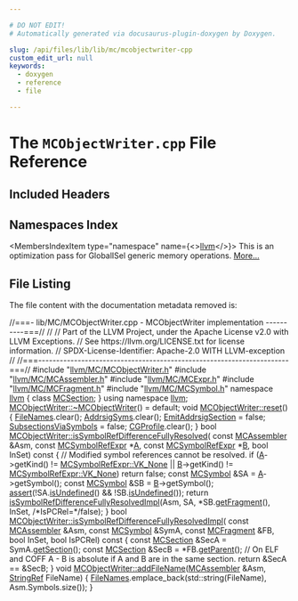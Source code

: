 ```yaml
---

# DO NOT EDIT!
# Automatically generated via docusaurus-plugin-doxygen by Doxygen.

slug: /api/files/lib/lib/mc/mcobjectwriter-cpp
custom_edit_url: null
keywords:
  - doxygen
  - reference
  - file

---
```





# The `MCObjectWriter.cpp` File Reference

<DoxygenPage pluginConfig={pluginConfig}>



## Included Headers

<IncludesList>
<IncludesListItem
  filePath="llvm/MC/MCObjectWriter.h"
  permalink="/docs/api/files/include/include/llvm/include/llvm/mc/mcobjectwriter-h"
  isLocal="true" />
<IncludesListItem
  filePath="llvm/MC/MCAssembler.h"
  permalink="/docs/api/files/include/include/llvm/include/llvm/mc/mcassembler-h"
  isLocal="true" />
<IncludesListItem
  filePath="llvm/MC/MCExpr.h"
  permalink="/docs/api/files/include/include/llvm/include/llvm/mc/mcexpr-h"
  isLocal="true" />
<IncludesListItem
  filePath="llvm/MC/MCFragment.h"
  permalink="/docs/api/files/include/include/llvm/include/llvm/mc/mcfragment-h"
  isLocal="true" />
<IncludesListItem
  filePath="llvm/MC/MCSymbol.h"
  permalink="/docs/api/files/include/include/llvm/include/llvm/mc/mcsymbol-h"
  isLocal="true" />
</IncludesList>

## Namespaces Index

<MembersIndex>

<MembersIndexItem
  type="namespace"
  name={<><a href="/docs/api/namespaces/llvm">llvm</a></>}>
This is an optimization pass for GlobalISel generic memory operations. <a href="/docs/api/namespaces/llvm/#details">More...</a>
</MembersIndexItem>

</MembersIndex>


## File Listing

The file content with the documentation metadata removed is:

<ProgramListing>

<Link id="l00001" /><CodeLine lineNumber="1"><Highlight kind="comment">//===- lib/MC/MCObjectWriter.cpp - MCObjectWriter implementation ----------===//</Highlight><Highlight kind="normal"></Highlight></CodeLine>
<Link id="l00002" /><CodeLine lineNumber="2"><Highlight kind="normal"></Highlight><Highlight kind="comment">//</Highlight><Highlight kind="normal"></Highlight></CodeLine>
<Link id="l00003" /><CodeLine lineNumber="3"><Highlight kind="normal"></Highlight><Highlight kind="comment">// Part of the LLVM Project, under the Apache License v2.0 with LLVM Exceptions.</Highlight><Highlight kind="normal"></Highlight></CodeLine>
<Link id="l00004" /><CodeLine lineNumber="4"><Highlight kind="normal"></Highlight><Highlight kind="comment">// See https://llvm.org/LICENSE.txt for license information.</Highlight><Highlight kind="normal"></Highlight></CodeLine>
<Link id="l00005" /><CodeLine lineNumber="5"><Highlight kind="normal"></Highlight><Highlight kind="comment">// SPDX-License-Identifier: Apache-2.0 WITH LLVM-exception</Highlight><Highlight kind="normal"></Highlight></CodeLine>
<Link id="l00006" /><CodeLine lineNumber="6"><Highlight kind="normal"></Highlight><Highlight kind="comment">//</Highlight><Highlight kind="normal"></Highlight></CodeLine>
<Link id="l00007" /><CodeLine lineNumber="7"><Highlight kind="normal"></Highlight><Highlight kind="comment">//===----------------------------------------------------------------------===//</Highlight><Highlight kind="normal"></Highlight></CodeLine>
<Link id="l00008" /><CodeLine lineNumber="8"><Highlight kind="normal"></Highlight></CodeLine>
<Link id="l00009" /><CodeLine lineNumber="9"><Highlight kind="normal"></Highlight><Highlight kind="preprocessor">#include &quot;<a href="/docs/api/files/include/include/llvm/include/llvm/mc/mcobjectwriter-h">llvm/MC/MCObjectWriter.h</a>&quot;</Highlight><Highlight kind="normal"></Highlight></CodeLine>
<Link id="l00010" /><CodeLine lineNumber="10"><Highlight kind="normal"></Highlight><Highlight kind="preprocessor">#include &quot;<a href="/docs/api/files/include/include/llvm/include/llvm/mc/mcassembler-h">llvm/MC/MCAssembler.h</a>&quot;</Highlight><Highlight kind="normal"></Highlight></CodeLine>
<Link id="l00011" /><CodeLine lineNumber="11"><Highlight kind="normal"></Highlight><Highlight kind="preprocessor">#include &quot;<a href="/docs/api/files/include/include/llvm/include/llvm/mc/mcexpr-h">llvm/MC/MCExpr.h</a>&quot;</Highlight><Highlight kind="normal"></Highlight></CodeLine>
<Link id="l00012" /><CodeLine lineNumber="12"><Highlight kind="normal"></Highlight><Highlight kind="preprocessor">#include &quot;<a href="/docs/api/files/include/include/llvm/include/llvm/mc/mcfragment-h">llvm/MC/MCFragment.h</a>&quot;</Highlight><Highlight kind="normal"></Highlight></CodeLine>
<Link id="l00013" /><CodeLine lineNumber="13"><Highlight kind="normal"></Highlight><Highlight kind="preprocessor">#include &quot;<a href="/docs/api/files/include/include/llvm/include/llvm/mc/mcsymbol-h">llvm/MC/MCSymbol.h</a>&quot;</Highlight><Highlight kind="normal"></Highlight></CodeLine>
<Link id="l00014" /><CodeLine lineNumber="14"><Highlight kind="normal"></Highlight><Highlight kind="keyword">namespace </Highlight><Highlight kind="normal"><a href="/docs/api/namespaces/llvm">llvm</a> &#123;</Highlight></CodeLine>
<Link id="l00015" /><CodeLine lineNumber="15"><Highlight kind="normal"></Highlight><Highlight kind="keyword">class </Highlight><Highlight kind="normal"><a href="/docs/api/classes/llvm/mcsection">MCSection</a>;</Highlight></CodeLine>
<Link id="l00016" /><CodeLine lineNumber="16"><Highlight kind="normal">&#125;</Highlight></CodeLine>
<Link id="l00017" /><CodeLine lineNumber="17"><Highlight kind="normal"></Highlight></CodeLine>
<Link id="l00018" /><CodeLine lineNumber="18"><Highlight kind="normal"></Highlight><Highlight kind="keyword">using namespace </Highlight><Highlight kind="normal"><a href="/docs/api/namespaces/llvm">llvm</a>;</Highlight></CodeLine>
<Link id="l00019" /><CodeLine lineNumber="19"><Highlight kind="normal"></Highlight></CodeLine>
<Link id="l00020" /><CodeLine lineNumber="20"><Highlight kind="normal"><a href="/docs/api/classes/llvm/mcobjectwriter/#a5d910f7f26512ab5cbe2990cb2356bc8">MCObjectWriter::~MCObjectWriter</a>() = </Highlight><Highlight kind="keywordflow">default</Highlight><Highlight kind="normal">;</Highlight></CodeLine>
<Link id="l00021" /><CodeLine lineNumber="21"><Highlight kind="normal"></Highlight></CodeLine>
<Link id="l00022" /><CodeLine lineNumber="22" lineLink="/docs/api/classes/llvm/mcobjectwriter/#a9007366cbf9e6c4f72f284ceabb104ad"><Highlight kind="normal"></Highlight><Highlight kind="keywordtype">void</Highlight><Highlight kind="normal"> <a href="/docs/api/classes/llvm/mcobjectwriter/#a9007366cbf9e6c4f72f284ceabb104ad">MCObjectWriter::reset</a>() &#123;</Highlight></CodeLine>
<Link id="l00023" /><CodeLine lineNumber="23"><Highlight kind="normal">  <a href="/docs/api/classes/llvm/mcobjectwriter/#ae7bca185562f31995b7923079704af49">FileNames</a>.clear();</Highlight></CodeLine>
<Link id="l00024" /><CodeLine lineNumber="24"><Highlight kind="normal">  <a href="/docs/api/classes/llvm/mcobjectwriter/#ad8f0d8365474cd2e6ff0e8304ee30383">AddrsigSyms</a>.clear();</Highlight></CodeLine>
<Link id="l00025" /><CodeLine lineNumber="25"><Highlight kind="normal">  <a href="/docs/api/classes/llvm/mcobjectwriter/#a956f42b9fca202e56e6e871e495aa0a0">EmitAddrsigSection</a> = </Highlight><Highlight kind="keyword">false</Highlight><Highlight kind="normal">;</Highlight></CodeLine>
<Link id="l00026" /><CodeLine lineNumber="26"><Highlight kind="normal">  <a href="/docs/api/classes/llvm/mcobjectwriter/#a75b6a1a0b7892c9ee2d96388addd631c">SubsectionsViaSymbols</a> = </Highlight><Highlight kind="keyword">false</Highlight><Highlight kind="normal">;</Highlight></CodeLine>
<Link id="l00027" /><CodeLine lineNumber="27"><Highlight kind="normal">  <a href="/docs/api/classes/llvm/mcobjectwriter/#a2e6e1fd5b53c221af1ecccca793da758">CGProfile</a>.clear();</Highlight></CodeLine>
<Link id="l00028" /><CodeLine lineNumber="28"><Highlight kind="normal">&#125;</Highlight></CodeLine>
<Link id="l00029" /><CodeLine lineNumber="29"><Highlight kind="normal"></Highlight></CodeLine>
<Link id="l00030" /><CodeLine lineNumber="30" lineLink="/docs/api/classes/llvm/mcobjectwriter/#ac824d3ba330c71dc80aeea123922f11d"><Highlight kind="normal"></Highlight><Highlight kind="keywordtype">bool</Highlight><Highlight kind="normal"> <a href="/docs/api/classes/llvm/mcobjectwriter/#ac824d3ba330c71dc80aeea123922f11d">MCObjectWriter::isSymbolRefDifferenceFullyResolved</a>(</Highlight></CodeLine>
<Link id="l00031" /><CodeLine lineNumber="31"><Highlight kind="normal">    </Highlight><Highlight kind="keyword">const</Highlight><Highlight kind="normal"> <a href="/docs/api/classes/llvm/mcassembler">MCAssembler</a> &amp;Asm, </Highlight><Highlight kind="keyword">const</Highlight><Highlight kind="normal"> <a href="/docs/api/classes/llvm/mcsymbolrefexpr">MCSymbolRefExpr</a> &#42;<a href="/docs/api/files/lib/lib/ir/builtingcs-cpp/#a2e38c85003a042421cde1647632d0b72">A</a>, </Highlight><Highlight kind="keyword">const</Highlight><Highlight kind="normal"> <a href="/docs/api/classes/llvm/mcsymbolrefexpr">MCSymbolRefExpr</a> &#42;<a href="/docs/api/files/lib/lib/ir/builtingcs-cpp/#ae76959fe811ba090de4cba69ac00f1da">B</a>,</Highlight></CodeLine>
<Link id="l00032" /><CodeLine lineNumber="32"><Highlight kind="normal">    </Highlight><Highlight kind="keywordtype">bool</Highlight><Highlight kind="normal"> InSet)</Highlight><Highlight kind="keyword"> const </Highlight><Highlight kind="normal">&#123;</Highlight></CodeLine>
<Link id="l00033" /><CodeLine lineNumber="33"><Highlight kind="normal">  </Highlight><Highlight kind="comment">// Modified symbol references cannot be resolved.</Highlight><Highlight kind="normal"></Highlight></CodeLine>
<Link id="l00034" /><CodeLine lineNumber="34"><Highlight kind="normal">  </Highlight><Highlight kind="keywordflow">if</Highlight><Highlight kind="normal"> (<a href="/docs/api/files/lib/lib/ir/builtingcs-cpp/#a2e38c85003a042421cde1647632d0b72">A</a>-&gt;getKind() != <a href="/docs/api/classes/llvm/mcsymbolrefexpr/#a5c463f6352570ee778c35c40949c4985a01bc6396c4d841a7ea268c3cbf62d3b3">MCSymbolRefExpr::VK&#95;None</a> ||</Highlight></CodeLine>
<Link id="l00035" /><CodeLine lineNumber="35"><Highlight kind="normal">      <a href="/docs/api/files/lib/lib/ir/builtingcs-cpp/#ae76959fe811ba090de4cba69ac00f1da">B</a>-&gt;getKind() != <a href="/docs/api/classes/llvm/mcsymbolrefexpr/#a5c463f6352570ee778c35c40949c4985a01bc6396c4d841a7ea268c3cbf62d3b3">MCSymbolRefExpr::VK&#95;None</a>)</Highlight></CodeLine>
<Link id="l00036" /><CodeLine lineNumber="36"><Highlight kind="normal">    </Highlight><Highlight kind="keywordflow">return</Highlight><Highlight kind="normal"> </Highlight><Highlight kind="keyword">false</Highlight><Highlight kind="normal">;</Highlight></CodeLine>
<Link id="l00037" /><CodeLine lineNumber="37"><Highlight kind="normal"></Highlight></CodeLine>
<Link id="l00038" /><CodeLine lineNumber="38"><Highlight kind="normal">  </Highlight><Highlight kind="keyword">const</Highlight><Highlight kind="normal"> <a href="/docs/api/classes/llvm/mcsymbol">MCSymbol</a> &amp;SA = <a href="/docs/api/files/lib/lib/ir/builtingcs-cpp/#a2e38c85003a042421cde1647632d0b72">A</a>-&gt;getSymbol();</Highlight></CodeLine>
<Link id="l00039" /><CodeLine lineNumber="39"><Highlight kind="normal">  </Highlight><Highlight kind="keyword">const</Highlight><Highlight kind="normal"> <a href="/docs/api/classes/llvm/mcsymbol">MCSymbol</a> &amp;SB = <a href="/docs/api/files/lib/lib/ir/builtingcs-cpp/#ae76959fe811ba090de4cba69ac00f1da">B</a>-&gt;getSymbol();</Highlight></CodeLine>
<Link id="l00040" /><CodeLine lineNumber="40"><Highlight kind="normal">  <a href="/docs/api/files/lib/lib/target/lib/target/amdgpu/silowercontrolflow-cpp/#a4868c5d81c5ccc98c47aeab6244346a0">assert</a>(!SA.<a href="/docs/api/classes/llvm/mcsymbol/#aa462dae167e31cac32e97bb0c77ab071">isUndefined</a>() &amp;&amp; !SB.<a href="/docs/api/classes/llvm/mcsymbol/#aa462dae167e31cac32e97bb0c77ab071">isUndefined</a>());</Highlight></CodeLine>
<Link id="l00041" /><CodeLine lineNumber="41"><Highlight kind="normal">  </Highlight><Highlight kind="keywordflow">return</Highlight><Highlight kind="normal"> <a href="/docs/api/classes/llvm/mcobjectwriter/#a0210297240fdf8674947d7cee55594c6">isSymbolRefDifferenceFullyResolvedImpl</a>(Asm, SA, &#42;SB.<a href="/docs/api/classes/llvm/mcsymbol/#afe11aa50f8890a5eeda1fadf7e2f576e">getFragment</a>(),</Highlight></CodeLine>
<Link id="l00042" /><CodeLine lineNumber="42"><Highlight kind="normal">                                                InSet, </Highlight><Highlight kind="comment">/&#42;IsPCRel=&#42;/</Highlight><Highlight kind="keyword">false</Highlight><Highlight kind="normal">);</Highlight></CodeLine>
<Link id="l00043" /><CodeLine lineNumber="43"><Highlight kind="normal">&#125;</Highlight></CodeLine>
<Link id="l00044" /><CodeLine lineNumber="44"><Highlight kind="normal"></Highlight></CodeLine>
<Link id="l00045" /><CodeLine lineNumber="45" lineLink="/docs/api/classes/llvm/mcobjectwriter/#a0210297240fdf8674947d7cee55594c6"><Highlight kind="normal"></Highlight><Highlight kind="keywordtype">bool</Highlight><Highlight kind="normal"> <a href="/docs/api/classes/llvm/mcobjectwriter/#a0210297240fdf8674947d7cee55594c6">MCObjectWriter::isSymbolRefDifferenceFullyResolvedImpl</a>(</Highlight></CodeLine>
<Link id="l00046" /><CodeLine lineNumber="46"><Highlight kind="normal">    </Highlight><Highlight kind="keyword">const</Highlight><Highlight kind="normal"> <a href="/docs/api/classes/llvm/mcassembler">MCAssembler</a> &amp;Asm, </Highlight><Highlight kind="keyword">const</Highlight><Highlight kind="normal"> <a href="/docs/api/classes/llvm/mcsymbol">MCSymbol</a> &amp;SymA, </Highlight><Highlight kind="keyword">const</Highlight><Highlight kind="normal"> <a href="/docs/api/classes/llvm/mcfragment">MCFragment</a> &amp;FB,</Highlight></CodeLine>
<Link id="l00047" /><CodeLine lineNumber="47"><Highlight kind="normal">    </Highlight><Highlight kind="keywordtype">bool</Highlight><Highlight kind="normal"> InSet, </Highlight><Highlight kind="keywordtype">bool</Highlight><Highlight kind="normal"> IsPCRel)</Highlight><Highlight kind="keyword"> const </Highlight><Highlight kind="normal">&#123;</Highlight></CodeLine>
<Link id="l00048" /><CodeLine lineNumber="48"><Highlight kind="normal">  </Highlight><Highlight kind="keyword">const</Highlight><Highlight kind="normal"> <a href="/docs/api/classes/llvm/mcsection">MCSection</a> &amp;SecA = SymA.<a href="/docs/api/classes/llvm/mcsymbol/#ab7d669d1338ce8b4ddf910da10c51607">getSection</a>();</Highlight></CodeLine>
<Link id="l00049" /><CodeLine lineNumber="49"><Highlight kind="normal">  </Highlight><Highlight kind="keyword">const</Highlight><Highlight kind="normal"> <a href="/docs/api/classes/llvm/mcsection">MCSection</a> &amp;SecB = &#42;FB.<a href="/docs/api/classes/llvm/mcfragment/#a7b98ffc5ede97acf84a20b7476d3ffff">getParent</a>();</Highlight></CodeLine>
<Link id="l00050" /><CodeLine lineNumber="50"><Highlight kind="normal">  </Highlight><Highlight kind="comment">// On ELF and COFF  A - B is absolute if A and B are in the same section.</Highlight><Highlight kind="normal"></Highlight></CodeLine>
<Link id="l00051" /><CodeLine lineNumber="51"><Highlight kind="normal">  </Highlight><Highlight kind="keywordflow">return</Highlight><Highlight kind="normal"> &amp;SecA == &amp;SecB;</Highlight></CodeLine>
<Link id="l00052" /><CodeLine lineNumber="52"><Highlight kind="normal">&#125;</Highlight></CodeLine>
<Link id="l00053" /><CodeLine lineNumber="53"><Highlight kind="normal"></Highlight></CodeLine>
<Link id="l00054" /><CodeLine lineNumber="54" lineLink="/docs/api/classes/llvm/mcobjectwriter/#ad2da4c099f55c7067f47d3574226fcfe"><Highlight kind="normal"></Highlight><Highlight kind="keywordtype">void</Highlight><Highlight kind="normal"> <a href="/docs/api/classes/llvm/mcobjectwriter/#ad2da4c099f55c7067f47d3574226fcfe">MCObjectWriter::addFileName</a>(<a href="/docs/api/classes/llvm/mcassembler">MCAssembler</a> &amp;Asm, <a href="/docs/api/classes/llvm/stringref">StringRef</a> FileName) &#123;</Highlight></CodeLine>
<Link id="l00055" /><CodeLine lineNumber="55"><Highlight kind="normal">  <a href="/docs/api/classes/llvm/mcobjectwriter/#ae7bca185562f31995b7923079704af49">FileNames</a>.emplace&#95;back(std::string(FileName), Asm.Symbols.size());</Highlight></CodeLine>
<Link id="l00056" /><CodeLine lineNumber="56"><Highlight kind="normal">&#125;</Highlight></CodeLine>

</ProgramListing>

</DoxygenPage>
